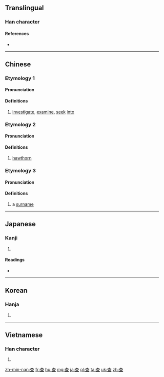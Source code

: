 {{also|査}}
==Translingual==

===Han character===
{{Han char|rn=75|rad=木|as=05|sn=9|four=4010<sub>7</sub>|canj=木日一 (DAM)|ids=⿱[[木]][[旦]]}}

====References====
* {{Han ref|kx=0520.070|dkj=14643|dj=0908.060|hdz=21181.070|uh=67E5|ud=26597|bh=AC64|bd=44132}}

----

==Chinese==
{{zh-forms}}

===Etymology 1===
====Pronunciation====
{{zh-pron
|m=chá
|c=caa4
|mc=
|oc=y
|ma=zh-chá.ogg
|cat=v
}}

====Definitions====
# [[investigate]], [[examine]], [[seek]] [[into]]

===Etymology 2===
====Pronunciation====
{{zh-pron
|m=zhā
|c=zaa1
|ma=
|cat=n
}}

====Definitions====
# [[hawthorn]]

===Etymology 3===
====Pronunciation====
{{zh-pron
|m=Zhā
|c=Zaa1
|ma=
|cat=pn
}}

====Definitions====
# a [[surname]]

----

==Japanese==

===Kanji===
{{ja-kanji|grade=|rs=木05}}

# {{defn|lang=ja|sort=木05}}

====Readings====
* {{ja-readings|on=[[さ]] (sa)|kun=[[しらべる]] (shiraberu)}}

----

==Korean==

===Hanja===
{{ko-hanja|hangeul=사|eumhun=|rv=sa|mr=sa|y=sa}}

# {{defn|lang=ko|sort=木05}}

----

==Vietnamese==

===Han character===
{{vi-hantu|[[tra]], [[già]]|rs=木05}}

# {{defn|lang=vi|sort=木05}}

[[zh-min-nan:查]]
[[fr:查]]
[[hu:查]]
[[mg:查]]
[[ja:查]]
[[pl:查]]
[[ta:查]]
[[uk:查]]
[[zh:查]]